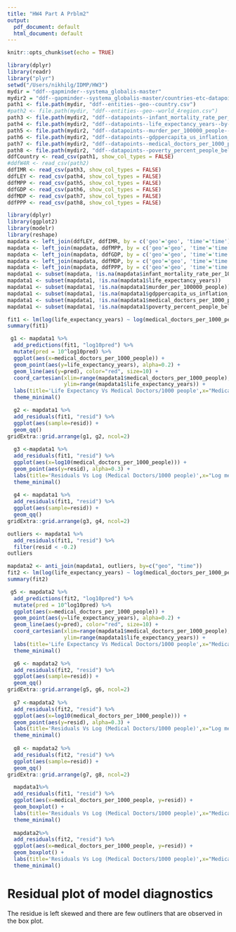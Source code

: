 ```yaml
---
title: "HW4 Part A Prblm2"
output:
  pdf_document: default
  html_document: default
---
```


```r
knitr::opts_chunk$set(echo = TRUE)
```


```r
library(dplyr)
library(readr)
library("plyr")
setwd("/Users/nikhilg/IDMP/HW3")
mydir = "ddf--gapminder--systema_globalis-master"
mydir2 = "ddf--gapminder--systema_globalis-master/countries-etc-datapoints"
path1 <- file.path(mydir, "ddf--entities--geo--country.csv")
#path2 <- file.path(mydir, "ddf--entities--geo--world_4region.csv")
path3 <- file.path(mydir2, "ddf--datapoints--infant_mortality_rate_per_1000_births--by--geo--time.csv")
path4 <- file.path(mydir2, "ddf--datapoints--life_expectancy_years--by--geo--time.csv")
path5 <- file.path(mydir2, "ddf--datapoints--murder_per_100000_people--by--geo--time.csv")
path6 <- file.path(mydir2, "ddf--datapoints--gdppercapita_us_inflation_adjusted--by--geo--time.csv")
path7 <- file.path(mydir2, "ddf--datapoints--medical_doctors_per_1000_people--by--geo--time.csv")
path8 <- file.path(mydir2, "ddf--datapoints--poverty_percent_people_below_550_a_day--by--geo--time.csv")
ddfCountry <- read_csv(path1, show_col_types = FALSE)
#ddfW4R <- read_csv(path2)
ddfIMR <- read_csv(path3, show_col_types = FALSE)
ddfLEY <- read_csv(path4, show_col_types = FALSE)
ddfMPP <- read_csv(path5, show_col_types = FALSE)
ddfGDP <- read_csv(path6, show_col_types = FALSE)
ddfMDP <- read_csv(path7, show_col_types = FALSE)
ddfPPP <- read_csv(path8, show_col_types = FALSE)
```

```r
library(dplyr)
library(ggplot2)
library(modelr)
library(reshape)
mapdata <- left_join(ddfLEY, ddfIMR, by = c('geo'='geo', 'time'='time'))
mapdata <- left_join(mapdata, ddfMPP, by = c('geo'='geo', 'time'='time'))
mapdata <- left_join(mapdata, ddfGDP, by = c('geo'='geo', 'time'='time'))
mapdata <- left_join(mapdata, ddfMDP, by = c('geo'='geo', 'time'='time'))
mapdata <- left_join(mapdata, ddfPPP, by = c('geo'='geo', 'time'='time'))
mapdata1 <- subset(mapdata, !is.na(mapdata$infant_mortality_rate_per_1000_births))
mapdata1 <- subset(mapdata1, !is.na(mapdata1$life_expectancy_years))
mapdata1 <- subset(mapdata1, !is.na(mapdata1$murder_per_100000_people))
mapdata1 <- subset(mapdata1, !is.na(mapdata1$gdppercapita_us_inflation_adjusted))
mapdata1 <- subset(mapdata1, !is.na(mapdata1$medical_doctors_per_1000_people))
mapdata1 <- subset(mapdata1, !is.na(mapdata1$poverty_percent_people_below_550_a_day))

fit1 <- lm(log(life_expectancy_years) ~ log(medical_doctors_per_1000_people), data=mapdata1)
summary(fit1)

 g1 <- mapdata1 %>%
  add_predictions(fit1, "log10pred") %>%
  mutate(pred = 10^log10pred) %>%
  ggplot(aes(x=medical_doctors_per_1000_people)) +
  geom_point(aes(y=life_expectancy_years), alpha=0.2) +
  geom_line(aes(y=pred), color="red", size=10) +
  coord_cartesian(xlim=range(mapdata1$medical_doctors_per_1000_people),
                  ylim=range(mapdata1$life_expectancy_years)) +
  labs(title='Life Expectancy Vs Medical Doctors/1000 people',x="Medical Doctors/1000 people", y="Life Expectancy") +
  theme_minimal()

  g2 <- mapdata1 %>%
  add_residuals(fit1, "resid") %>%
  ggplot(aes(sample=resid)) +
  geom_qq()
gridExtra::grid.arrange(g1, g2, ncol=2)
  
  g3 <-mapdata1 %>%
  add_residuals(fit1, "resid") %>%
  ggplot(aes(x=log10(medical_doctors_per_1000_people))) +
  geom_point(aes(y=resid), alpha=0.3) +
  labs(title='Residuals Vs Log (Medical Doctors/1000 people)',x="Log medical_doctors_per_1000_people", y="Residuals") +
  theme_minimal()
   
  g4 <- mapdata1 %>%
  add_residuals(fit1, "resid") %>%
  ggplot(aes(sample=resid)) +
  geom_qq()
gridExtra::grid.arrange(g3, g4, ncol=2)

outliers <- mapdata1 %>%
  add_residuals(fit1, "resid") %>%
  filter(resid < -0.2)
outliers

mapdata2 <- anti_join(mapdata1, outliers, by=c("geo", "time"))
fit2 <- lm(log(life_expectancy_years) ~ log(medical_doctors_per_1000_people), data=mapdata2)
summary(fit2)

 g5 <- mapdata2 %>%
  add_predictions(fit2, "log10pred") %>%
  mutate(pred = 10^log10pred) %>%
  ggplot(aes(x=medical_doctors_per_1000_people)) +
  geom_point(aes(y=life_expectancy_years), alpha=0.2) +
  geom_line(aes(y=pred), color="red", size=10) +
  coord_cartesian(xlim=range(mapdata1$medical_doctors_per_1000_people),
                  ylim=range(mapdata1$life_expectancy_years)) +
  labs(title='Life Expectancy Vs Medical Doctors/1000 people',x="Medical Doctors/1000 people", y="Life Expectancy") +
  theme_minimal()

  g6 <- mapdata2 %>%
  add_residuals(fit2, "resid") %>%
  ggplot(aes(sample=resid)) +
  geom_qq()
gridExtra::grid.arrange(g5, g6, ncol=2)
  
  g7 <-mapdata2 %>%
  add_residuals(fit2, "resid") %>%
  ggplot(aes(x=log10(medical_doctors_per_1000_people))) +
  geom_point(aes(y=resid), alpha=0.3) +
  labs(title='Residuals Vs Log (Medical Doctors/1000 people)',x="Log medical_doctors_per_1000_people", y="Residuals") +
  theme_minimal()
   
  g8 <- mapdata2 %>%
  add_residuals(fit2, "resid") %>%
  ggplot(aes(sample=resid)) +
  geom_qq()
gridExtra::grid.arrange(g7, g8, ncol=2)

  mapdata1%>%
  add_residuals(fit1, "resid") %>%
  ggplot(aes(x=medical_doctors_per_1000_people, y=resid)) +
  geom_boxplot() +
  labs(title='Residuals Vs Log (Medical Doctors/1000 people)',x="Medical Doctor/1000 people", y="Residuals") +
  theme_minimal()
  
  mapdata2%>%
  add_residuals(fit2, "resid") %>%
  ggplot(aes(x=medical_doctors_per_1000_people, y=resid)) +
  geom_boxplot() +
  labs(title='Residuals Vs Log (Medical Doctors/1000 people)',x="Medical Doctor/1000 people", y="Residuals") +
  theme_minimal()
```

# Residual plot of model diagnostics

The residue is left skewed and there are few outliners that are observed in the box plot.


